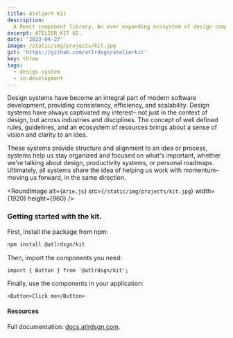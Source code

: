 ```yaml
---
title: Atelier® Kit
description:
  A React component library. An ever expanding ecosystem of design components and styles.
excerpt: ATELIER KIT UI.
date: '2023-04-27'
image: /static/img/projects/kit.jpg
git: 'https://github.com/atlrdsgn/atelierkit'
key: three
tags:
  - design system
  - in-development
---
```


Design systems have become an integral part of modern software development, providing
consistency, efficiency, and scalability. Design systems have always captivated my
interest– not just in the context of design, but across industries and disciplines. The
concept of well defined rules, guidelines, and an ecosystem of resources brings about a
sense of vision and clarity to an idea.

These systems provide structure and alignment to an idea or process, systems help us stay
organized and focused on what's important, whether we're talking about design,
productivity systems, or personal roadmaps. Ultimately, all systems share the idea of
helping us work with momentum– moving us forward, in the same direction.

<Space />

<RoundImage
  alt={`Arie.js`}
  src={`/static/img/projects/kit.jpg`}
  width={1920}
  height={960}
/>

<Space />

### Getting started with the kit.

First, install the package from npm:

```bash
npm install @atlrdsgn/kit
```

Then, import the components you need:

```tsx
import { Button } from '@atlrdsgn/kit';
```

Finally, use the components in your application:

```tsx
<Button>Click me</Button>
```

<Space />

#### Resources

Full documentation: [docs.atlrdsgn.com](https://docs.atlrdsgn.com).
